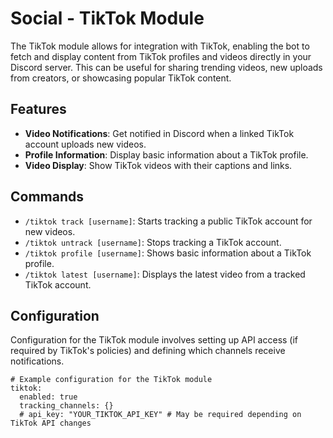 # Social - TikTok Module

The TikTok module allows for integration with TikTok, enabling the bot to fetch and display content from TikTok profiles and videos directly in your Discord server. This can be useful for sharing trending videos, new uploads from creators, or showcasing popular TikTok content.

## Features

- **Video Notifications**: Get notified in Discord when a linked TikTok account uploads new videos.
- **Profile Information**: Display basic information about a TikTok profile.
- **Video Display**: Show TikTok videos with their captions and links.

## Commands

- `/tiktok track [username]`: Starts tracking a public TikTok account for new videos.
- `/tiktok untrack [username]`: Stops tracking a TikTok account.
- `/tiktok profile [username]`: Shows basic information about a TikTok profile.
- `/tiktok latest [username]`: Displays the latest video from a tracked TikTok account.

## Configuration

Configuration for the TikTok module involves setting up API access (if required by TikTok's policies) and defining which channels receive notifications.

```
# Example configuration for the TikTok module
tiktok:
  enabled: true
  tracking_channels: {}
  # api_key: "YOUR_TIKTOK_API_KEY" # May be required depending on TikTok API changes
``` 